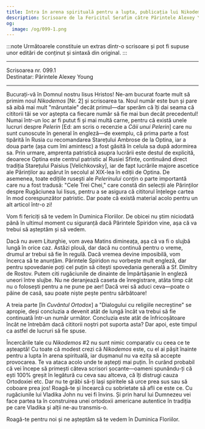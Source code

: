 ```yaml
---
title: Intra în arena spirituală pentru a lupta, publicația lui Nikodemos nr. 2
description: Scrisoare de la Fericitul Serafim către Părintele Alexey Young.
og:
  image: /og/099-1.png
---
```


:::note
Următoarele constituie un extras dintr-o scrisoare și pot fi supuse unor editări de conținut și sintaxă din original.
:::

---

<div style={{textAlign:'right', fontFamily:'monospace'}}>Scrisoarea nr. 099.1</div>
<div style={{textAlign:'left', fontFamily:'monospace'}}>Destinatar: Părintele Alexey Young</div>

---

Bucurați-vă în Domnul nostru Iisus Hristos! Ne-am bucurat foarte mult să primim noul *Nikodemos* [Nr. 2] și scrisoarea ta. Noul număr este bun și pare să aibă mai mult "măruntaie" decât primul—dar sperăm că îți dai seama că cititorii tăi se vor aștepta ca fiecare număr să fie mai bun decât precedentul! Numai într-un loc ar fi putut fi și mai multă carne, pentru că există unele lucruri despre *Pelerin* [Ed: am scris o recenzie a *Căii unui Pelerin*] care nu sunt cunoscute în general în engleză—de exemplu, că prima parte a fost tipărită în Rusia cu recomandarea Starețului Ambrose de la Optina, iar a doua parte (așa cum îmi amintesc) a fost găsită în celula sa după adormirea sa. Prin urmare, amprenta patristică asupra lucrării este destul de explicită, deoarece Optina este centrul patristic al Rusiei Sfinte, continuând direct tradiția Starețului Paisius [Velichkovsky], iar de fapt lucrările majore ascetice ale Părinților au apărut în secolul al XIX-lea în ediții de Optina. De asemenea, toate edițiile rusești ale *Pelerinului* conțin o parte importantă care nu a fost tradusă: "Cele Trei Chei," care constă din selecții ale Părinților despre Rugăciunea lui Iisus, pentru a se asigura că cititorul înțelege cartea în mod corespunzător patristic. Dar poate că există material acolo pentru un alt articol într-o zi!

Vom fi fericiți să te vedem în Duminica Floriilor. De obicei nu știm niciodată până în ultimul moment cu siguranță dacă Părintele Spiridon vine, așa că va trebui să așteptăm și să vedem.

Dacă nu avem Liturghie, vom avea Matins dimineața, așa că va fi o slujbă lungă în orice caz. Astăzi plouă, dar dacă nu continuă pentru o vreme, drumul ar trebui să fie în regulă. Dacă vremea devine imposibilă, vom încerca să te anunțăm. Părintele Spiridon nu vorbește mult engleză, dar pentru spovedanie poți cel puțin să citești spovedania generală a Sf. Dimitry de Rostov. Putem citi rugăciunile de dinainte de Împărtășanie în engleză uneori între slujbe. Nu ne deranjează caseta de înregistrare, atâta timp cât nu o folosești pentru a ne pune pe aer! Dacă vrei să aduci ceva—poate o pâine de casă, sau poate niște pește pentru sărbătoare!

A treia parte [în *Cuvântul Ortodox*] a "Dialogului cu religiile necreștine" se apropie, deși concluzia a devenit atât de lungă încât va trebui să fie continuată într-un număr următor. Concluzia este atât de înfricoșătoare încât ne întrebăm dacă cititorii noștri pot suporta asta? Dar apoi, este timpul ca astfel de lucruri să fie spuse.

Încercările tale cu *Nikodemos* #2 nu sunt nimic comparativ cu ceea ce te așteaptă! Cu toate că modest crezi că *Nikodemos* este, cu el ai pășit înainte pentru a lupta în arena spirituală, iar dușmanul nu va ezita să accepte provocarea. Te va ataca acolo unde te aștepți mai puțin. În curând probabil că vei începe să primești câteva scrisori șocante—oameni spunându-ți că ești 100% greșit în legătură cu ceva sau altceva, că îți distrugi cauza Ortodoxiei etc. Dar nu te grăbi să-ți lași spiritele să urce prea sus sau să coboare prea jos! Roagă-te și încearcă cu sobrietate să afli ce este ce. Cu rugăciunile lui Vladika John nu vei fi învins. Și prin harul lui Dumnezeu vei face partea ta în construirea unei ortodoxii americane autentice în tradiția pe care Vladika și alții ne-au transmis-o.

Roagă-te pentru noi și ne așteptăm să te vedem în Duminica Floriilor.
